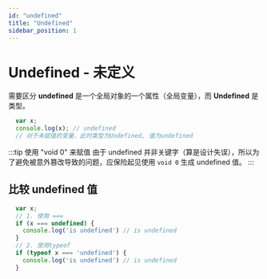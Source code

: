 ```yaml
---
id: "undefined"
title: "Undefined"
sidebar_position: 1
---
```


# Undefined - 未定义

需要区分 **undefined** 是一个全局对象的一个属性（全局变量），而 **Undefined** 是类型。

```js
  var x;
  console.log(x); // undefined
  // 对于未赋值的变量，此时类型为Undefined, 值为undefined
```

:::tip 使用 "void 0" 来赋值
由于 undefined 并非关键字（算是设计失误），所以为了避免被意外篡改导致的问题，应保险起见使用 `void 0` 生成 undefined 值。
:::

## 比较 undefined 值
```js
  var x;
  // 1. 使用 ===
  if (x === undefined) {
    console.log('is undefined') // is undefined
  }
  // 2. 使用typeof
  if (typeof x === 'undefined') {
    console.log('is undefined') // is undefined
  }
```
